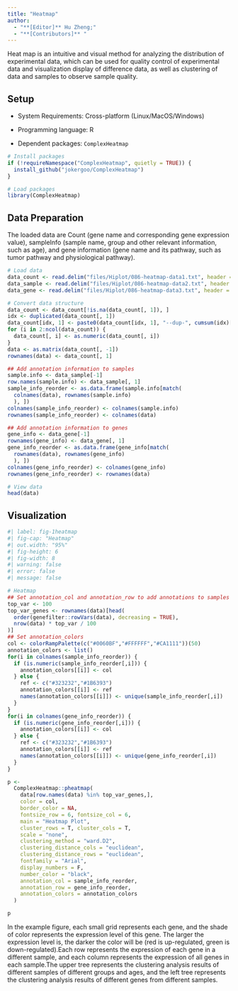 ```yaml
---
title: "Heatmap"
author:
  - "**[Editor]** Hu Zheng;"
  - "**[Contributors]** "
---
```


Heat map is an intuitive and visual method for analyzing the distribution of experimental data, which can be used for quality control of experimental data and visualization display of difference data, as well as clustering of data and samples to observe sample quality.

## Setup

-   System Requirements: Cross-platform (Linux/MacOS/Windows)

-   Programming language: R

-   Dependent packages: `ComplexHeatmap`

```r
# Install packages
if (!requireNamespace("ComplexHeatmap", quietly = TRUE)) {
  install_github("jokergoo/ComplexHeatmap")
}

# Load packages
library(ComplexHeatmap)
```

## Data Preparation

The loaded data are Count (gene name and corresponding gene expression value), sampleInfo (sample name, group and other relevant information, such as age), and gene information (gene name and its pathway, such as tumor pathway and physiological pathway).

```r
# Load data
data_count <- read.delim("files/Hiplot/086-heatmap-data1.txt", header = T)
data_sample <- read.delim("files/Hiplot/086-heatmap-data2.txt", header = T)
data_gene <- read.delim("files/Hiplot/086-heatmap-data3.txt", header = T)

# Convert data structure
data_count <- data_count[!is.na(data_count[, 1]), ]
idx <- duplicated(data_count[, 1])
data_count[idx, 1] <- paste0(data_count[idx, 1], "--dup-", cumsum(idx)[idx])
for (i in 2:ncol(data_count)) {
  data_count[, i] <- as.numeric(data_count[, i])
}
data <- as.matrix(data_count[, -1])
rownames(data) <- data_count[, 1]

## Add annotation information to samples
sample.info <- data_sample[-1]
row.names(sample.info) <- data_sample[, 1]
sample_info_reorder <- as.data.frame(sample.info[match(
  colnames(data), rownames(sample.info)
  ), ])
colnames(sample_info_reorder) <- colnames(sample.info)
rownames(sample_info_reorder) <- colnames(data)

## Add annotation information to genes
gene_info <- data_gene[-1]
rownames(gene_info) <- data_gene[, 1]
gene_info_reorder <- as.data.frame(gene_info[match(
  rownames(data), rownames(gene_info)
  ), ])
colnames(gene_info_reorder) <- colnames(gene_info)
rownames(gene_info_reorder) <- rownames(data)

# View data
head(data)
```

## Visualization

```r
#| label: fig-1heatmap
#| fig-cap: "Heatmap"
#| out.width: "95%"
#| fig-height: 6
#| fig-width: 8
#| warning: false
#| error: false
#| message: false

# Heatmap
## Set annotation_col and annotation_row to add annotations to samples and genes respectively
top_var <- 100
top_var_genes <- rownames(data)[head(
  order(genefilter::rowVars(data), decreasing = TRUE),
  nrow(data) * top_var / 100
)]
## Set annotation_colors
col <- colorRampPalette(c("#0060BF","#FFFFFF","#CA1111"))(50)
annotation_colors <- list()
for(i in colnames(sample_info_reorder)) {
  if (is.numeric(sample_info_reorder[,i])) {
    annotation_colors[[i]] <- col
  } else {
    ref <- c("#323232","#1B6393")
    annotation_colors[[i]] <- ref
    names(annotation_colors[[i]]) <- unique(sample_info_reorder[,i])
  }
}
for(i in colnames(gene_info_reorder)) {
  if (is.numeric(gene_info_reorder[,i])) {
    annotation_colors[[i]] <- col
  } else {
    ref <- c("#323232","#1B6393")
    annotation_colors[[i]] <- ref
    names(annotation_colors[[i]]) <- unique(gene_info_reorder[,i])
  }
}

p <- 
  ComplexHeatmap::pheatmap(
    data[row.names(data) %in% top_var_genes,],
    color = col, 
    border_color = NA,
    fontsize_row = 6, fontsize_col = 6,
    main = "Heatmap Plot",
    cluster_rows = T, cluster_cols = T,
    scale = "none",
    clustering_method = "ward.D2",
    clustering_distance_cols = "euclidean",
    clustering_distance_rows = "euclidean",
    fontfamily = "Arial",
    display_numbers = F,
    number_color = "black",
    annotation_col = sample_info_reorder,
    annotation_row = gene_info_reorder,
    annotation_colors = annotation_colors
  )

p
```

In the example figure, each small grid represents each gene, and the shade of color represents the expression level of this gene. The larger the expression level is, the darker the color will be (red is up-regulated, green is down-regulated).Each row represents the expression of each gene in a different sample, and each column represents the expression of all genes in each sample.The upper tree represents the clustering analysis results of different samples of different groups and ages, and the left tree represents the clustering analysis results of different genes from different samples.


